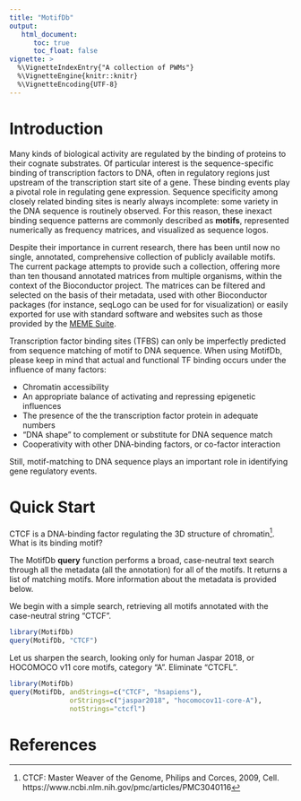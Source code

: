 ```yaml
---
title: "MotifDb"
output:
   html_document:
      toc: true
      toc_float: false
vignette: >
  %\VignetteIndexEntry{"A collection of PWMs"}
  %\VignetteEngine{knitr::knitr}
  %\VignetteEncoding{UTF-8}
---
```

# Introduction

Many kinds of biological activity are regulated by the binding of proteins to their cognate
substrates.  Of particular interest is the sequence-specific binding of transcription factors to
DNA, often in regulatory regions just upstream of the transcription start site of a gene.  These
binding events play a pivotal role in regulating gene expression.  Sequence specificity among
closely related binding sites is nearly always incomplete: some variety in the DNA sequence is
routinely observed.  For this reason, these inexact binding sequence patterns are commonly described
as **motifs**, represented numerically as frequency matrices, and visualized as sequence logos.

Despite their importance in current research, there has been until now no single, annotated,
comprehensive collection of publicly available motifs. The current package attempts to provide such
a collection, offering more than ten thousand annotated matrices from multiple organisms, within the
context of the Bioconductor project.  The matrices can be filtered and selected on the basis of
their metadata, used with other Bioconductor packages (for instance, seqLogo can be used for for
visualization) or easily exported for use with standard software and websites such as those provided
by the [MEME Suite](http://meme.sdsc.edu/meme/doc/meme.html).

Transcription factor binding sites (TFBS) can only be imperfectly predicted from sequence matching
of motif to DNA sequence.  When using MotifDb, please keep in mind that actual and functional TF
binding occurs under the influence of many factors:

  * Chromatin accessibility
  * An appropriate balance of activating and repressing epigenetic influences
  * The presence of the the transcription factor protein in adequate numbers
  * "DNA shape" to complement or substitute for DNA sequence match
  * Cooperativity with other DNA-binding factors, or co-factor interaction

Still, motif-matching to DNA sequence plays an important role in identifying gene regulatory events.

# Quick Start

CTCF is a DNA-binding factor regulating the 3D structure of
chromatin^[CTCF: Master Weaver of the Genome, Philips and Corces, 2009, Cell.  https://www.ncbi.nlm.nih.gov/pmc/articles/PMC3040116].
What is its binding motif?  

The MotifDb **query** function performs a broad, case-neutral text search through all the metadata (all the annotation) for all of
the motifs.  It returns a list of matching motifs.  More information about the metadata is provided below.

We begin with a simple search, retrieving all motifs annotated with the case-neutral string "CTCF".

```r
library(MotifDb)
query(MotifDb, "CTCF")
```

Let us sharpen the search, looking only for human Jaspar 2018, or HOCOMOCO v11 core motifs, category "A". Eliminate "CTCFL".

```r
library(MotifDb)
query(MotifDb, andStrings=c("CTCF", "hsapiens"),
               orStrings=c("jaspar2018", "hocomocov11-core-A"),
               notStrings="ctcfl")
```


# References
